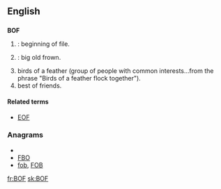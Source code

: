==English==

==={{initialism}}===
{{wikipedia}}
'''BOF'''

# {{context|Computing}}: beginning of file.
# {{internet}}: big old frown.
# birds of a feather (group of people with common interests...from the phrase "Birds of a feather flock together").
# best of friends.

====Related terms====
* [[EOF]]

===Anagrams===
* {{alphagram|bfo}}
* [[FBO#English|FBO]]
* [[fob#English|fob]], [[FOB#English|FOB]]

[[fr:BOF]]
[[sk:BOF]]